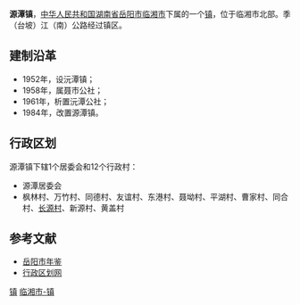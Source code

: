 {{中国乡级行政区<!---乡级行政区专用模板--->
|行政区全称 = 源潭镇
|景观照片文件名 = 
|景观照片描述 = 
|位置图文件名 = 
|位置图描述 = 
|汉语拼音 = 
|通用拼音 = 
|上级行政区 = [[湖南省|湖南省]][[岳阳市|岳阳市]][[临湘市|临湘市]]
|行政区类别 = 镇
|行政区划代码 = 430682104
|建置时间 = 1984年
|政府驻地 = 源潭
|地理坐标 = 
|毗邻 = 
|行政区划 = 13
|村委会 = 12
|居委会 = 1
|总面积 = 94平方公里
|户籍人口 = 1.6万
|户籍人口年份 = 2009
|常住人口 = 
|常住人口年份 = 
|人口密度 = 
|GDP = 
|GDP年份 = 
|邮政编码 =  
|电话区号 = 
|时区 = UTC+8（[[东八区|东八区]]）
|官方网站 = 
|网站名称 = 
}}
'''源潭镇'''，[[中华人民共和国|中华人民共和国]][[湖南省|湖南省]][[岳阳市|岳阳市]][[临湘市|临湘市]]下属的一个[[镇|镇]]，位于临湘市北部。季（台坡）江（南）公路经过镇区。

==建制沿革==
*1952年，设沅潭镇；
*1958年，属聂市公社；
*1961年，析置沅潭公社；
*1984年，改置源潭镇。

==行政区划==
源潭镇下辖1个居委会和12个行政村：
*源潭居委会
*枫林村、万竹村、同德村、友谊村、东港村、聂坳村、平湖村、曹家村、同合村、[[长源村|长源村]]、新源村、黄盖村

==参考文献==
*[http://www.yysqw.gov.cn/Html/10/1/34/5/3897831666.html 岳阳市年鉴]{{dead link|date=2018年3月 |bot=InternetArchiveBot |fix-attempted=yes }}
*[https://web.archive.org/web/20110921012653/http://www.xzqh.org/html/2011/0510/24667.html 行政区划网]

{{湖南小作品}}
{{临湘市行政区划}}

[[Category:临湘市行政区划|镇]]
[[Category:岳阳乡镇|临湘市-镇]]